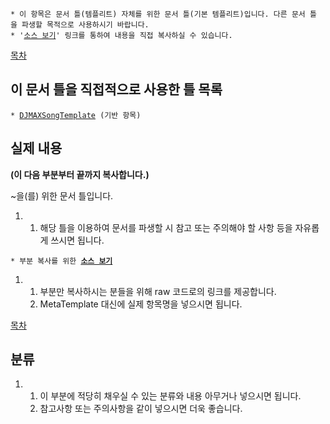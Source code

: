  * 이 항목은 문서 틀(템플리트) 자체를 위한 문서 틀(기본 템플리트)입니다. 다른 문서 틀을 파생할 목적으로 사용하시기 바랍니다.
 * '[[MetaTemplate?action=raw|소스 보기]]' 링크를 통하여 내용을 직접 복사하실 수 있습니다.

[[목차]]

== 이 문서 틀을 직접적으로 사용한 틀 목록 ==
 * [[DJMAXSongTemplate]] (기반 항목)

== 실제 내용 ==

'''(이 다음 부분부터 끝까지 복사합니다.)'''

~을(를) 위한 문서 틀입니다.

## 해당 틀을 이용하여 문서를 파생할 시 참고 또는 주의해야 할 사항 등을 자유롭게 쓰시면 됩니다.

 * 부분 복사를 위한 '''[[MetaTemplate?action=raw|소스 보기]]'''
## 부분만 복사하시는 분들을 위해 raw 코드로의 링크를 제공합니다.
## MetaTemplate 대신에 실제 항목명을 넣으시면 됩니다.

[[목차]]

== 분류 ==

## 이 부분에 적당히 채우실 수 있는 분류와 내용 아무거나 넣으시면 됩니다.
## 참고사항 또는 주의사항을 같이 넣으시면 더욱 좋습니다.
